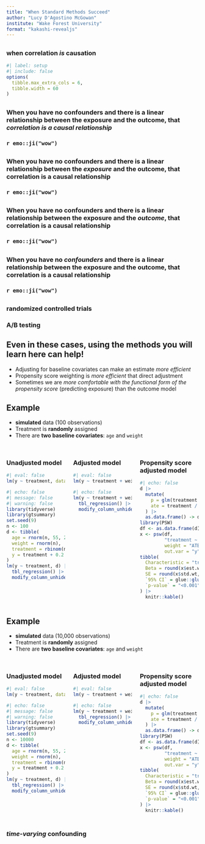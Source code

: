 ```yaml
---
title: "When Standard Methods Succeed"
author: "Lucy D'Agostino McGowan"
institute: "Wake Forest University"
format: "kakashi-revealjs"
---
```


## {background-color="#23373B" .center .large}

### when correlation *is* causation

```r
#| label: setup
#| include: false
options(
  tibble.max_extra_cols = 6, 
  tibble.width = 60
)
```

## {background-color="#23373B" .center}

### When you have no confounders and there is a linear relationship between the exposure and the outcome, that *correlation is a causal relationship*

### `r emo::ji("wow")`

## {background-color="#23373B" .center}

### When you have no confounders and there is a linear relationship between the *exposure* and the outcome, that correlation is a causal relationship

### `r emo::ji("wow")`

## {background-color="#23373B" .center}

### When you have no confounders and there is a linear relationship between the exposure and the *outcome*, that correlation is a causal relationship

### `r emo::ji("wow")`

## {background-color="#23373B" .center}

### When you have no *confounders* and there is a linear relationship between the exposure and the outcome, that correlation is a causal relationship
### `r emo::ji("wow")`

## {background-color="#23373B" .center}

### randomized controlled trials
### A/B testing

## Even in these cases, using the methods you will learn here can help! {background-color="#23373B"} 

* Adjusting for baseline covariates can make an estimate *more efficient*
* Propensity score weighting is *more efficient* that direct adjustment
* Sometimes we are *more comfortable with the functional form of the propensity score* (predicting exposure) than the outcome model


## Example

* **simulated** data (100 observations)  
* Treatment is **randomly** assigned 
* There are **two baseline covariates**: `age` and `weight`

## {.tiny}

:::: {.columns}

::: {.column width="33%" .fragment}
### Unadjusted model

```r
#| eval: false
lm(y ~ treatment, data = data)
```

```r
#| echo: false
#| message: false
#| warning: false
library(tidyverse)
library(gtsummary)
set.seed(9)
n <- 100
d <- tibble(
  age = rnorm(n, 55, 20),
  weight = rnorm(n),
  treatment = rbinom(n, 1, 0.5),
  y = treatment + 0.2 * age + 0.2 * weight + rnorm(n)
)
lm(y ~ treatment, d) |>
  tbl_regression() |>
  modify_column_unhide(column = std.error)
```

:::

::: {.column width="33%" .fragment}
### Adjusted model

```r
#| eval: false
lm(y ~ treatment + weight + age, data = data)
```

```r
#| echo: false
lm(y ~ treatment + weight + age, data = d) |>
  tbl_regression() |>
  modify_column_unhide(column = std.error)
```
:::

::: {.column width="33%" .fragment}
### Propensity score adjusted model

```r
#| echo: false
d |>
  mutate(
    p = glm(treatment ~ weight + age, data = d) |> predict(type = "response"),
    ate = treatment / p + (1 - treatment) / (1 - p)
  ) |>
  as.data.frame() -> d
library(PSW)
df <- as.data.frame(d)
x <- psw(df, 
         "treatment ~ weight + age", 
         weight = "ATE", wt = TRUE,
         out.var = "y")
tibble(
  Characteristic = "treatment",
  Beta = round(x$est.wt, 1),
  SE = round(x$std.wt, 3),
  `95% CI` = glue::glue("{round(x$est.wt - 1.96 * x$std.wt, 1)}, {round(x$est.wt + 1.96 * x$std.wt, 1)}"),
  `p-value` = "<0.001"
) |>
  knitr::kable()
```

:::
::::

## Example

* **simulated** data (10,000 observations)  
* Treatment is **randomly** assigned 
* There are **two baseline covariates**: `age` and `weight`

## {.tiny}

:::: {.columns}

::: {.column width="33%" .fragment}
### Unadjusted model

```r
#| eval: false
lm(y ~ treatment, data = data)
```

```r
#| echo: false
#| message: false
#| warning: false
library(tidyverse)
library(gtsummary)
set.seed(9)
n <- 10000
d <- tibble(
  age = rnorm(n, 55, 20),
  weight = rnorm(n),
  treatment = rbinom(n, 1, 0.5),
  y = treatment + 0.2 * age + 0.2 * weight + rnorm(n)
)
lm(y ~ treatment, d) |>
  tbl_regression() |>
  modify_column_unhide(column = std.error)
```
:::


::: {.column width="33%" .fragment}
### Adjusted model

```r
#| eval: false
lm(y ~ treatment + weight + age, data = data)
```

```r
#| echo: false
lm(y ~ treatment + weight + age, data = d) |>
  tbl_regression() |>
  modify_column_unhide(column = std.error)
```
:::

::: {.column width="33%" .fragment}
### Propensity score adjusted model

```r
#| echo: false
d |>
  mutate(
    p = glm(treatment ~ weight + age, data = d) |> predict(type = "response"),
    ate = treatment / p + (1 - treatment) / (1 - p)
  ) |>
  as.data.frame() -> d
library(PSW)
df <- as.data.frame(d)
x <- psw(df, 
         "treatment ~ weight + age", 
         weight = "ATE", wt = TRUE,
         out.var = "y")
tibble(
  Characteristic = "treatment",
  Beta = round(x$est.wt, 1),
  SE = round(x$std.wt, 3),
  `95% CI` = glue::glue("{round(x$est.wt - 1.96 * x$std.wt, 1)}, {round(x$est.wt + 1.96 * x$std.wt, 1)}"),
  `p-value` = "<0.001"
) |>
  knitr::kable()
```

:::
::::

## {background-color="#23373B" .center}

### *time-varying* confounding






